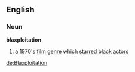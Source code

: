 == English ==
=== Noun ===
'''blaxploitation'''
# a 1970's [[film]] [[genre]] which [[starred]] [[black]] [[actors]]

[[de:Blaxploitation]]